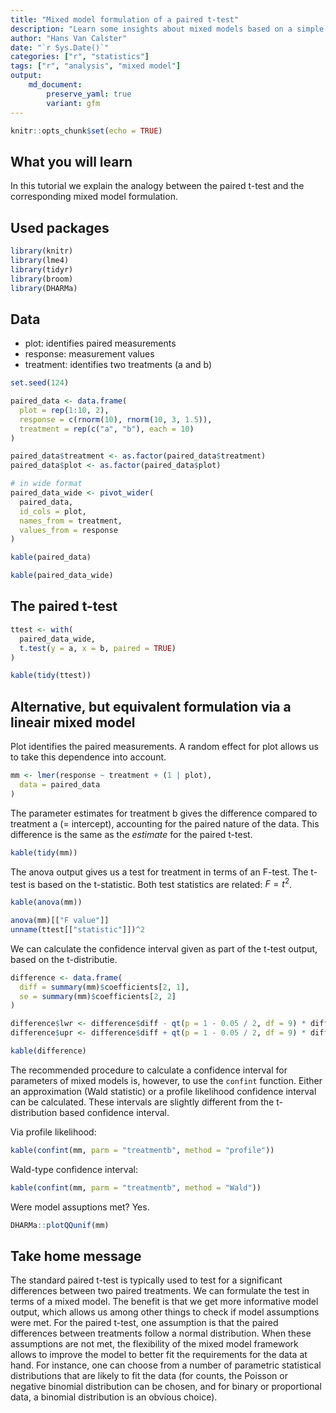 ```yaml
---
title: "Mixed model formulation of a paired t-test"
description: "Learn some insights about mixed models based on a simple example"
author: "Hans Van Calster"
date: "`r Sys.Date()`"
categories: ["r", "statistics"]
tags: ["r", "analysis", "mixed model"]
output: 
    md_document:
        preserve_yaml: true
        variant: gfm
---
```


```r
knitr::opts_chunk$set(echo = TRUE)
```


## What you will learn

In this tutorial we explain the analogy between the paired t-test and the corresponding mixed model formulation.

## Used packages

```r
library(knitr)
library(lme4)
library(tidyr)
library(broom)
library(DHARMa)
```



## Data

- plot: identifies paired measurements
- response: measurement values
- treatment: identifies two treatments (a and b)


```r
set.seed(124)

paired_data <- data.frame(
  plot = rep(1:10, 2),
  response = c(rnorm(10), rnorm(10, 3, 1.5)),
  treatment = rep(c("a", "b"), each = 10)
)

paired_data$treatment <- as.factor(paired_data$treatment)
paired_data$plot <- as.factor(paired_data$plot)

# in wide format
paired_data_wide <- pivot_wider(
  paired_data,
  id_cols = plot,
  names_from = treatment,
  values_from = response
)
```


```r
kable(paired_data)
```


```r
kable(paired_data_wide)
```


## The paired t-test


```r
ttest <- with(
  paired_data_wide,
  t.test(y = a, x = b, paired = TRUE)
)
```


```r
kable(tidy(ttest))
```


## Alternative, but equivalent formulation via a lineair mixed model

Plot identifies the paired measurements. 
A random effect for plot allows us to take this dependence into account.

```r
mm <- lmer(response ~ treatment + (1 | plot),
  data = paired_data
)
```

The parameter estimates for treatment b gives the difference compared to treatment a (= intercept), accounting for the paired nature of the data. 
This difference is the same as the *estimate* for the paired t-test.

```r
kable(tidy(mm))
```

The anova output gives us a test for treatment in terms of an F-test. 
The t-test is based on the t-statistic.
Both test statistics are related: $F = t^2$.

```r
kable(anova(mm))
```

```r
anova(mm)[["F value"]]
unname(ttest[["statistic"]])^2
```

We can calculate the confidence interval given as part of the t-test output, based on the t-distributie.


```r
difference <- data.frame(
  diff = summary(mm)$coefficients[2, 1],
  se = summary(mm)$coefficients[2, 2]
)

difference$lwr <- difference$diff - qt(p = 1 - 0.05 / 2, df = 9) * difference$se
difference$upr <- difference$diff + qt(p = 1 - 0.05 / 2, df = 9) * difference$se
```


```r
kable(difference)
```


The recommended procedure to calculate a confidence interval for parameters of mixed models is, however, to use the `confint` function. 
Either an approximation (Wald statistic) or a profile likelihood confidence interval can be calculated.
These intervals are slightly different from the t-distribution based confidence interval.

Via profile likelihood:

```r
kable(confint(mm, parm = "treatmentb", method = "profile"))
```

Wald-type confidence interval:

```r
kable(confint(mm, parm = "treatmentb", method = "Wald"))
```

Were model assuptions met? 
Yes.

```r
DHARMa::plotQQunif(mm)
```


## Take home message

The standard paired t-test is typically used to test for a significant differences between two paired treatments.
We can formulate the test in terms of a mixed model.
The benefit is that we get more informative model output, which allows us among other things to check if model assumptions were met.
For the paired t-test, one assumption is that the paired differences between treatments follow a normal distribution.
When these assumptions are not met, the flexibility of the mixed model framework allows to improve the model to better fit the requirements for the data at hand.
For instance, one can choose from a number of parametric statistical distributions that are likely to fit the data (for counts, the Poisson or negative binomial distribution can be chosen, and for binary or proportional data, a binomial distribution is an obvious choice).

